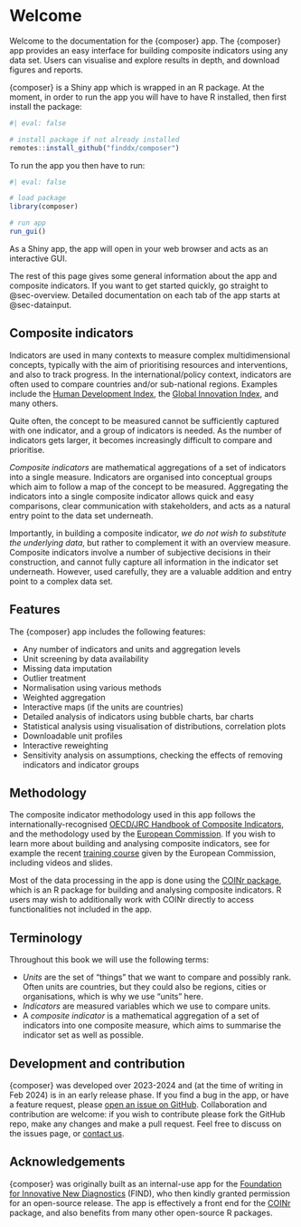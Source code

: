 # Welcome

Welcome to the documentation for the {composer} app. The {composer} app provides an easy interface for building composite indicators using any data set. Users can visualise and explore results in depth, and download figures and reports.

{composer} is a Shiny app which is wrapped in an R package. At the moment, in order to run the app you will have to have R installed, then first install the package:

```r
#| eval: false

# install package if not already installed
remotes::install_github("finddx/composer")
```

To run the app you then have to run:

```r
#| eval: false

# load package
library(composer)

# run app
run_gui()
```

As a Shiny app, the app will open in your web browser and acts as an interactive GUI.

The rest of this page gives some general information about the app and composite indicators. If you want to get started quickly, go straight to @sec-overview. Detailed documentation on each tab of the app starts at @sec-datainput.

## Composite indicators

Indicators are used in many contexts to measure complex multidimensional concepts, typically with the aim of prioritising resources and interventions, and also to track progress. In the international/policy context, indicators are often used to compare countries and/or sub-national regions. Examples include the [Human Development Index](https://hdr.undp.org/data-center/human-development-index#/indicies/HDI), the [Global Innovation Index](https://www.wipo.int/global_innovation_index/en/), and many others.

Quite often, the concept to be measured cannot be sufficiently captured with one indicator, and a group of indicators is needed. As the number of indicators gets larger, it becomes increasingly difficult to compare and prioritise.

*Composite indicators* are mathematical aggregations of a set of indicators into a single measure. Indicators are organised into conceptual groups which aim to follow a map of the concept to be measured. Aggregating the indicators into a single composite indicator allows quick and easy comparisons, clear communication with stakeholders, and acts as a natural entry point to the data set underneath.

Importantly, in building a composite indicator, *we do not wish to substitute the underlying data*, but rather to complement it with an overview measure. Composite indicators involve a number of subjective decisions in their construction, and cannot fully capture all information in the indicator set underneath. However, used carefully, they are a valuable addition and entry point to a complex data set.

## Features

The {composer} app includes the following features:

-   Any number of indicators and units and aggregation levels
-   Unit screening by data availability
-   Missing data imputation
-   Outlier treatment
-   Normalisation using various methods
-   Weighted aggregation
-   Interactive maps (if the units are countries)
-   Detailed analysis of indicators using bubble charts, bar charts
-   Statistical analysis using visualisation of distributions, correlation plots
-   Downloadable unit profiles
-   Interactive reweighting
-   Sensitivity analysis on assumptions, checking the effects of removing indicators and indicator groups

## Methodology

The composite indicator methodology used in this app follows the internationally-recognised [OECD/JRC Handbook of Composite Indicators](https://publications.jrc.ec.europa.eu/repository/handle/JRC47008), and the methodology used by the [European Commission](https://knowledge4policy.ec.europa.eu/composite-indicators_en). If you wish to learn more about building and analysing composite indicators, see for example the recent [training course](https://knowledge4policy.ec.europa.eu/composite-indicators/2023-jrc-week-composite-indicators-scoreboards_en#download) given by the European Commission, including videos and slides.

Most of the data processing in the app is done using the [COINr package](https://bluefoxr.github.io/COINr/), which is an R package for building and analysing composite indicators. R users may wish to additionally work with COINr directly to access functionalities not included in the app.

## Terminology

Throughout this book we will use the following terms:

-   *Units* are the set of "things" that we want to compare and possibly rank. Often units are countries, but they could also be regions, cities or organisations, which is why we use "units" here.
-   *Indicators* are measured variables which we use to compare units.
-   A *composite indicator* is a mathematical aggregation of a set of indicators into one composite measure, which aims to summarise the indicator set as well as possible.

## Development and contribution

{composer} was developed over 2023-2024 and (at the time of writing in Feb 2024) is in an early release phase. If you find a bug in the app, or have a feature request, please [open an issue on GitHub](https://github.com/finddx/composer/issues). Collaboration and contribution are welcome: if you wish to contribute please fork the GitHub repo, make any changes and make a pull request. Feel free to discuss on the issues page, or [contact us](mailto:william.becker@bluefoxdata.eu).

## Acknowledgements

{composer} was originally built as an internal-use app for the [Foundation for Innovative New Diagnostics](https://www.finddx.org/) (FIND), who then kindly granted permission for an open-source release. The app is effectively a front end for the [COINr](https://bluefoxr.github.io/COINr/) package, and also benefits from many other open-source R packages.
